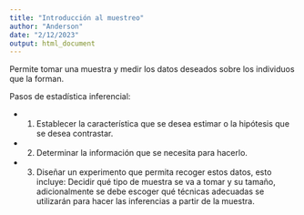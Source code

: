 ```yaml
---
title: "Introducción al muestreo"
author: "Anderson"
date: "2/12/2023"
output: html_document
---
```


Permite tomar una muestra y medir los datos deseados sobre los individuos que 
la forman.


Pasos de estadística inferencial:

- 1. Establecer la característica que se desea estimar o la hipótesis que se desea 
contrastar.

- 2. Determinar la información que se necesita para hacerlo.

- 3. Diseñar un experimento que permita recoger estos datos, esto incluye: 
Decidir qué tipo de muestra se va a tomar y su tamaño, adicionalmente se debe 
escoger qué técnicas adecuadas se utilizarán para hacer las inferencias a partir 
de la muestra.
